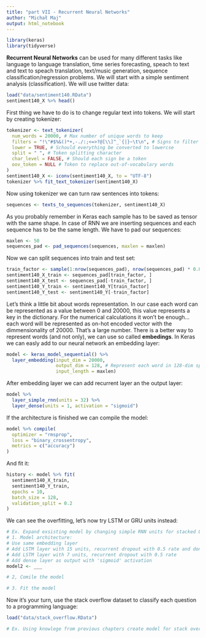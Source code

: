 ```yaml
---
title: "part VII - Recurrent Neural Networks"
author: "Michał Maj"
output: html_notebook
---
```


```r
library(keras)
library(tidyverse)
```

**Recurrent Neural Networks** can be used for many different tasks like language to language translation, time series forecasting, speach to text and text to speach translation, text/music generation, sequence classification/regression problems. We will start with a simple sentiment analysis (classification). We will use twitter data:

```r
load("data/sentiment140.RData")
sentiment140_X %>% head()
```

First thing we have to do is to change regular text into tokens. We will start by creating tokenizer:

```r
tokenizer <- text_tokenizer(
  num_words = 20000, # Max number of unique words to keep
  filters = "!\"#$%&()*+,-./:;<=>?@[\\]^_`{|}~\t\n", # Signs to filter out from text
  lower = TRUE, # Schould everything be converted to lowercse
  split = " ", # Token splitting character
  char_level = FALSE, # Should each sign be a token
  oov_token = NULL # Token to replace out-of-vocabulary words
)
sentiment140_X <- iconv(sentiment140_X, to = "UTF-8")
tokenizer %>% fit_text_tokenizer(sentiment140_X)
```

Now using tokenizer we can turn raw sentences into tokens:

```r
sequences <- texts_to_sequences(tokenizer, sentiment140_X)
```

As you probably remember in Keras each sample has to be saved as tensor with the same shape. In case of RNN we are inserting sequences and each sequence has to be the same length. We have to pad our sequences:

```r
maxlen <- 50
sequences_pad <- pad_sequences(sequences, maxlen = maxlen)
```

Now we can split sequences into train and test set:

```r
train_factor <- sample(1:nrow(sequences_pad), nrow(sequences_pad) * 0.8)
sentiment140_X_train <- sequences_pad[train_factor, ]
sentiment140_X_test <- sequences_pad[-train_factor, ]
sentiment140_Y_train <- sentiment140_Y[train_factor]
sentiment140_Y_test <- sentiment140_Y[-train_factor]
```

Let's think a little bit about words representation. In our case each word can be represented as a value between 0 and 20000, this value represents a key in the dictionary. For the numerical calculations it won't be enough... each word will be represented as on-hot encoded vector with the dimmensionality of 20000. That's a large number. There is a better way to represent words (and not only), we can use so called **embedings**. In Keras we can easly add to our neural network an embedding layer:

```r
model <- keras_model_sequential() %>%
  layer_embedding(input_dim = 20000,
                  output_dim = 128, # Represent each word in 128-dim space
                  input_length = maxlen)
```

After embedding layer we can add recurrent layer an the output layer:

```r
model %>%
  layer_simple_rnn(units = 32) %>%
  layer_dense(units = 1, activation = "sigmoid")
```

If the architecture is finished we can compile the model:

```r
model %>% compile(
  optimizer = "rmsprop",
  loss = "binary_crossentropy",
  metrics = c("accuracy")
)
```

And fit it:

```r
history <- model %>% fit(
  sentiment140_X_train,
  sentiment140_Y_train,
  epochs = 10,
  batch_size = 128,
  validation_split = 0.2
)
```

We can see the overfitting, let's now try LSTM or GRU units instead:

```r
# Ex. Expand exsisting model by changing simple RNN units for stacked LSTM (or GRU) layers.
# 1. Model architecture:
# Use same embedding layer
# Add LSTM layer with 15 units, recurrent dropout with 0.5 rate and don't forget to return sequences to LSTM on top
# Add LSTM layer with 7 units, recurrent dropout with 0.5 rate
# Add dense layer as output with 'sigmoid' activation
model2 <- ___

# 2, Comile the model

# 3. Fit the model

```

Now it's your turn, use the stack overflow dataset to classify each question to a programming language:

```r
load("data/stack_overflow.RData")

# Ex. Using knowlege from previous chapters create model for stack overflow question tags classification.
```

